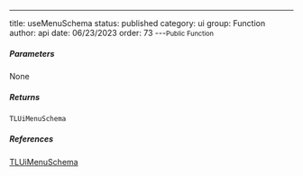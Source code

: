 ---
title: useMenuSchema
status: published
category: ui
group: Function
author: api
date: 06/23/2023
order: 73
---<Small>Public Function</Small>




##### Parameters


None

##### Returns


```ts
TLUiMenuSchema
```

##### References

[TLUiMenuSchema](/gen/ui/TLUiMenuSchema-type)

